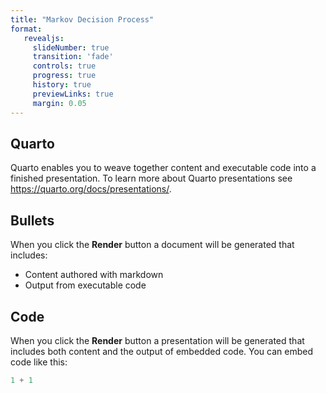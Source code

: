 ```yaml
---
title: "Markov Decision Process"
format:
   revealjs:
     slideNumber: true
     transition: 'fade'
     controls: true
     progress: true
     history: true
     previewLinks: true
     margin: 0.05
---
```


## Quarto

Quarto enables you to weave together content and executable code into a finished presentation. To learn more about Quarto presentations see <https://quarto.org/docs/presentations/>.

## Bullets

When you click the **Render** button a document will be generated that includes:

-   Content authored with markdown
-   Output from executable code

## Code

When you click the **Render** button a presentation will be generated that includes both content and the output of embedded code. You can embed code like this:

```python
1 + 1
```
